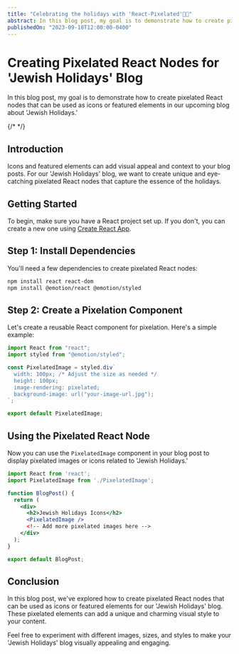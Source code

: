 ```yaml
---
title: "Celebrating the holidays with 'React-Pixelated'🍎​🍯​"
abstract: In this blog post, my goal is to demonstrate how to create pixelated React nodes that can be used as icons or featured elements in our upcoming blog about 'Jewish Holidays.'
publishedOn: "2023-09-18T12:00:00-0400"
---
```


# Creating Pixelated React Nodes for 'Jewish Holidays' Blog

In this blog post, my goal is to demonstrate how to create pixelated React nodes that can be used as icons or featured elements in our upcoming blog about 'Jewish Holidays.'

{/* <PixelatedApple /> */}

## Introduction

Icons and featured elements can add visual appeal and context to your blog posts. For our 'Jewish Holidays' blog, we want to create unique and eye-catching pixelated React nodes that capture the essence of the holidays.

## Getting Started

To begin, make sure you have a React project set up. If you don't, you can create a new one using [Create React App](https://reactjs.org/docs/create-a-new-react-app.html#create-react-app).

## Step 1: Install Dependencies

You'll need a few dependencies to create pixelated React nodes:

```bash
npm install react react-dom
npm install @emotion/react @emotion/styled
```

## Step 2: Create a Pixelation Component

Let's create a reusable React component for pixelation. Here's a simple example:

```jsx
import React from "react";
import styled from "@emotion/styled";

const PixelatedImage = styled.div`
  width: 100px; /* Adjust the size as needed */
  height: 100px;
  image-rendering: pixelated;
  background-image: url("your-image-url.jpg");
`;

export default PixelatedImage;
```

## Using the Pixelated React Node

Now you can use the `PixelatedImage` component in your blog post to display pixelated images or icons related to 'Jewish Holidays.'

```jsx
import React from 'react';
import PixelatedImage from './PixelatedImage';

function BlogPost() {
  return (
    <div>
      <h2>Jewish Holidays Icons</h2>
      <PixelatedImage />
      <!-- Add more pixelated images here -->
    </div>
  );
}

export default BlogPost;
```

## Conclusion

In this blog post, we've explored how to create pixelated React nodes that can be used as icons or featured elements for our 'Jewish Holidays' blog. These pixelated elements can add a unique and charming visual style to your content.

Feel free to experiment with different images, sizes, and styles to make your 'Jewish Holidays' blog visually appealing and engaging.
